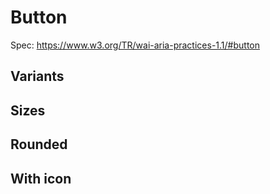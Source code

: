 
# Button

Spec: https://www.w3.org/TR/wai-aria-practices-1.1/#button

<Story id="inputs-button--base" />
<Props />

## Variants
<Story id="inputs-button--variants" />

## Sizes
<Story id="inputs-button--sizes" />

## Rounded
<Story id="inputs-button--rounded" />

## With icon
<Story id="inputs-button--with-icon" />

